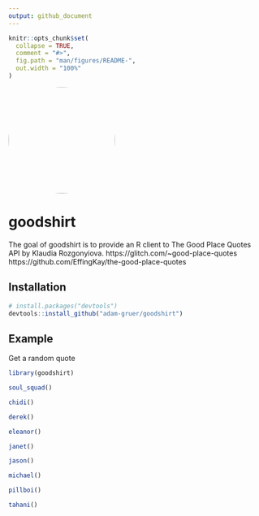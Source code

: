 ```yaml
---
output: github_document
---
```


<!-- README.md is generated from README.Rmd. Please edit that file -->

```r
knitr::opts_chunk$set(
  collapse = TRUE,
  comment = "#>",
  fig.path = "man/figures/README-",
  out.width = "100%"
)
```
<img 
         id="main-image"
         src="https://66.media.tumblr.com/cafe3dc5ce1536ef6a106de068396a9a/tumblr_p2lcr5Sj4F1tovxi6o4_250.jpg" 
         alt="chidi"
         style="max-width: 100%;
                width: 15em;
                border-radius: 100%;"
    />


# goodshirt

The goal of goodshirt is to provide an R client to The Good Place Quotes API by
Klaudia Rozgonyiova.  https://glitch.com/~good-place-quotes https://github.com/EffingKay/the-good-place-quotes

## Installation

```r
# install.packages("devtools")
devtools::install_github("adam-gruer/goodshirt")
```

## Example

Get a random quote

```r
library(goodshirt)

soul_squad()

chidi()

derek()

eleanor()

janet()

jason()

michael()

pillboi()

tahani()
```


